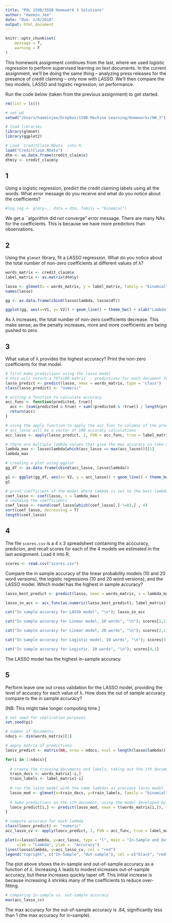 ```yaml
---
title: "POL 150B/355B Homework 3 Solutions"
author: "Haemin Jee"
date: "Due: 2/8/2018"
output: html_document
---
```


```r
knitr::opts_chunk$set(
	message = T,
	warning = F
)
```

This homework assignment continues from the last, where we used *logistic regression* to perform supervised learning on text documents. In the current assignment, we'll be doing the same thing -- analyzing press releases for the presence of credit claiming -- only now with *LASSO*. We'll then compare the two models, LASSO and logistic regression, on  performance.

Run the code below (taken from the previous assignment) to get started.

```r
rm(list = ls())

# set wd
setwd("/Users/haeminjee/Dropbox/150B Machine Learning/Homeworks/HW_3")

# load libraries
library(glmnet)
library(ggplot2)

# Load `CreditClaim.RData` into R.
load("CreditClaim.RData")
dtm <- as.data.frame(credit_claim$x)
dtm$y <- credit_claim$y
```

## 1

Using a logistic regression, predict the credit claiming labels using all the words. What error message do you receive and what do you notice about the coefficients?

```r
#log_reg <- glm(y~., data = dtm, family = "binomial")
```
We get a ``algorithm did not converge" error message. There are many NAs for the coefficients. This is because we have more predictors than observations. 

## 2

Using the `glmnet` library, fit a LASSO regression. What do you notice about the total number of non-zero coefficients at different values of λ?

```r
words_matrix <- credit_claim$x
label_matrix <- as.matrix(dtm$y)

lasso <- glmnet(x = words_matrix, y = label_matrix, family = "binomial")
names(lasso)

gg <- as.data.frame(cbind(lasso$lambda, lasso$df))

ggplot(gg, aes(x=V1, y= V2)) + geom_line() + theme_bw() + xlab("Lambda") + ylab("Non-zero Coef") + ggtitle("Coefficients and Lambda")
```
As $\lambda$ increases, the total number of non-zero coefficients decrease. This make sense; as the penalty increases, more and more coefficients are being pushed to zero. 

## 3

What value of λ provides the highest accuracy? Print the non-zero coefficients for that model.

```r
# first make predictions using the lasso model
# this will return a 797x100 matrix  - predictions for each document for each value of lambda (100 lambdas by default)
lasso_predict <- predict(lasso, newx = words_matrix, type = "class")
class(lasso_predict) <- "numeric"

# writing a function to calculate accuracy
acc_func <- function(predicted, true){
  acc <- (sum(predicted & true) + sum(!predicted & !true)) / length(predicted)
  return(acc)
}

# using the apply function to apply the acc_func to columns of the prediction matrix
# acc_lasso will be a vector of 100 accuracy calculations
acc_lasso <- apply(lasso_predict, 2, FUN = acc_func, true = label_matrix)

# there are multiple lambda values that give the max accuracy so take the first one
lambda_max <- lasso$lambda[which(acc_lasso == max(acc_lasso))][1]
lambda_max

# creating a plot using ggplot
gg_df <- as.data.frame(cbind(acc_lasso, lasso$lambda))

g1 <- ggplot(gg_df, aes(x= V2, y = acc_lasso)) + geom_line() + theme_bw() + xlab("Lambdas") + ylab("Accuracy") + ggtitle("Accuracy and Lambda")
g1

# print coefficient of the model where lambda is set to the best lambda
coef_lasso <- coef(lasso, s = lambda_max)
# rounding the coefficients
coef_lasso <- round(coef_lasso[which(coef_lasso[,] !=0),] , 4)
sort(coef_lasso, decreasing = T)
length(coef_lasso)

```

## 4

The file `scores.csv` is a 4 x 3 spreadsheet containing the acccuracy, predicion, and recall scores for each of the 4 models we estimated in the last assignment. Load it into R.

```r
scores <- read.csv("scores.csv")
```

Compare the in sample accuracy of the linear probability models (10 and 20 word versions), the logistic regressions (10 and 20 word versions), and the LASSO model. Which model has the highest in sample accuracy?

```r
lasso_best_predict <- predict(lasso, newx = words_matrix, s = lambda_max, type = "class")

lasso_in_acc <- acc_func(as.numeric(lasso_best_predict), label_matrix) 

cat("In sample accuracy for LASSO model", "\n"); lasso_in_acc

cat("In sample accuracy for Linear model, 10 words", "\n"); scores[1,1]

cat("In sample accuracy for Linear model, 20 words", "\n"); scores[2,1]

cat("In sample accuracy for Logistic model, 10 words", "\n"); scores[3,1]

cat("In sample accuracy for Logistic, 20 words", "\n"); scores[4,1]
```
The LASSO model has the highest in-sample accuracy.

## 5

Perform leave one out cross validation for the LASSO model, providing the level of accuracy for each value of λ. How does the out of sample accuracy compare to the in sample accuracy?

[NB: This might take longer computing time.]

```r

# set seed for replication purposes
set.seed(pi)

# number of documents
ndocs <- dim(words_matrix)[1]

# empty matrix of predictions
loocv_predict <- matrix(NA, nrow = ndocs, ncol = length(lasso$lambda))

for(i in 1:ndocs){
  
  # create the training documents and labels, taking out the ith document / label
  train_docs <- words_matrix[-i,]
  train_labels <- label_matrix[-i]
  
  # run the lasso model with the same lambdas as previous lasso model
  lasso_mod <- glmnet(x=train_docs, y=train_labels, family = "binomial", lambda = lasso$lambda)
  
  # make predictions on the ith document, using the model developed by the training data
  loocv_predict[i,] <- predict(lasso_mod, newx = t(words_matrix[i,]), type = "class")
}

# compute accuracy for each lambda
class(loocv_predict) <- "numeric"
acc_lasso_cv <- apply(loocv_predict, 2, FUN = acc_func, true = label_matrix)

plot(x=lasso$lambda, y=acc_lasso, type = "l", main = "In-Sample and Out-Sample Accuracy", 
     xlab = "Lambda", ylab =  "Accuracy")
lines(lasso$lambda, y=acc_lasso_cv, col = "red")
legend("topright", c("In-Sample", "Out-sample"), col = c("black", "red"), lwd = c(2.5, 2.5), cex = 0.6)

```
The plot above shows the in-sample and out-of-sample accuracy as a function of $\lambda$. Increasing $\lambda$ leads to modest increases out-of-sample accuracy, but these increases quickly taper off. This intiial increase is because increasing $\lambda$ shrinks many of the coefficients to reduce over-fitting. 

```r
# comparing in-sample vs. out-sample accuracy
max(acc_lasso_cv)
```
The max accuracy for the out-of-sample accuracy is .84, significantly less than 1 (the max accuracy for in-sample). 
